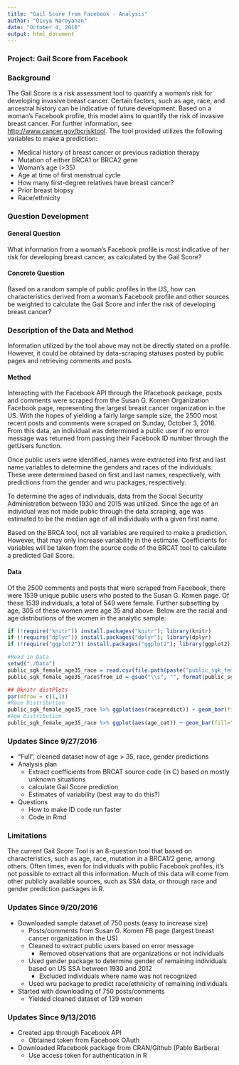 ```yaml
---
title: "Gail Score from Facebook - Analysis"
author: "Divya Narayanan"
date: "October 4, 2016"
output: html_document
---
```

### Project: Gail Score from Facebook

### Background

The Gail Score is a risk assessment tool to quantify a woman's risk for developing invasive breast cancer. Certain factors, such as age, race, and ancestral history can be indicative of future development. Based on a woman's Facebook profile, this model aims to quantify the risk of invasive breast cancer. For further information, see <http://www.cancer.gov/bcrisktool>. The tool provided utilizes the following variables to make a prediction: 

* Medical history of breast cancer or previous radiation therapy
* Mutation of either BRCA1 or BRCA2 gene
* Woman's age (>35)
* Age at time of first menstrual cycle
* How many first-degree relatives have breast cancer?
* Prior breast biopsy
* Race/ethnicity

### Question Development
#### General Question

What information from a woman's Facebook profile is most indicative of her risk for developing breast cancer, as calculated by the Gail Score? 

#### Concrete Question 

Based on a random sample of public profiles in the US, how can characteristics derived from a woman's Facebook profile and other sources be weighted to calculate the Gail Score and infer the risk of developing breast cancer? 

### Description of the Data and Method

Information utilized by the tool above may not be directly stated on a profile. However, it could be obtained by data-scraping statuses posted by public pages and retrieving comments and posts. 

#### Method

Interacting with the Facebook API through the Rfacebook package, posts and comments were scraped from the Susan G. Komen Organization Facebook page, representing the largest breast cancer organization in the US. With the hopes of yielding a fairly large sample size, the 2500 most recent posts and comments were scraped on Sunday, October 3, 2016. From this data, an individual was determined a public user if no error message was returned from passing their Facebook ID number through the getUsers function. 

Once public users were identified, names were extracted into first and last name variables to determine the genders and races of the individuals. These were determined based on first and last names, respectively, with predictions from the gender and wru packages, respectively.

To determine the ages of individuals, data from the Social Security Administration between 1930 and 2015 was utilized. Since the age of an individual was not made public through the data scraping, age was estimated to be the median age of all individuals with a given first name. 

Based on the BRCA tool, not all variables are required to make a prediction. However, that may only increase variability in the estimate. Coefficients for variables will be taken from the source code of the BRCAT tool to calculate a predicted Gail Score. 

#### Data
Of the 2500 comments and posts that were scraped from Facebook, there were 1539 unique public users who posted to the Susan G. Komen page. Of these 1539 individuals, a total of 549 were female. Further subsetting by age, 305 of these women were age 35 and above. Below are the racial and age distributions of the women in the analytic sample:  

```r
if (!require("knitr")) install.packages("knitr"); library(knitr) 
if (!require("dplyr")) install.packages("dplyr"); library(dplyr)
if (!require("ggplot2")) install.packages("ggplot2"); library(ggplot2)

#Read in Data
setwd("./Data")
public_sgk_female_age35_race = read.csv(file.path(paste("public_sgk_female_age35_race_", "2016-10-02", "_raw.csv", sep = "")), header = TRUE) 
public_sgk_female_age35_race$from_id = gsub("\\s", "", format(public_sgk_female_age35_race$from_id, scientific = FALSE))
```

```r
## @knitr distPlots
par(mfrow = c(1,1))
#Race Distribution
public_sgk_female_age35_race %>% ggplot(aes(racepredict)) + geom_bar(fill="#880011") + ggtitle("Racial Distribution of Public Facebook Users") + labs(x="Race", y="Count by\nRacial Category") 
#Age Distribution
public_sgk_female_age35_race %>% ggplot(aes(age_cat)) + geom_bar(fill="#880011") + ggtitle("Age Distribution of Public Facebook Users") + labs(x="Age", y="Count by\nAge Category") 
```

### Updates Since 9/27/2016
* "Full", cleaned dataset now of age > 35, race, gender predictions
* Analysis plan
    + Extract coefficients from BRCAT source code (in C) based on mostly unknown situations
    + calculate Gail Score prediction 
    + Estimates of variability (best way to do this?)
* Questions 
    + How to make ID code run faster
    + Code in Rmd


### Limitations
The current Gail Score Tool is an 8-question tool that based on characteristics, such as age, race, mutation in a BRCA1/2 gene, among others. Often times, even for individuals with public Facebook profiles, it's not possible to extract all this information. Much of this data will come from other publicly available sources, such as SSA data, or through race and gender prediction packages in R.   

### Updates Since 9/20/2016
* Downloaded sample dataset of 750 posts (easy to increase size)
    + Posts/comments from Susan G. Komen FB page (largest breast cancer organization in the US)
    + Cleaned to extract public users based on error message
        * Removed observations that are organizations or not individuals 
    + Used gender package to determine gender of remaining individuals based on US SSA between 1930 and 2012
        * Excluded individuals where name was not recognized 
    + Used wru package to predict race/ethnicity of remaining individuals
* Started with downloading of 750 posts/comments
    + Yielded cleaned dataset of 139 women 

### Updates Since 9/13/2016
* Created app through Facebook API
    + Obtained token from Facebook OAuth
* Downloaded Rfacebook package from CRAN/Github (Pablo Barbera)
    + Use access token for authentication in R 
